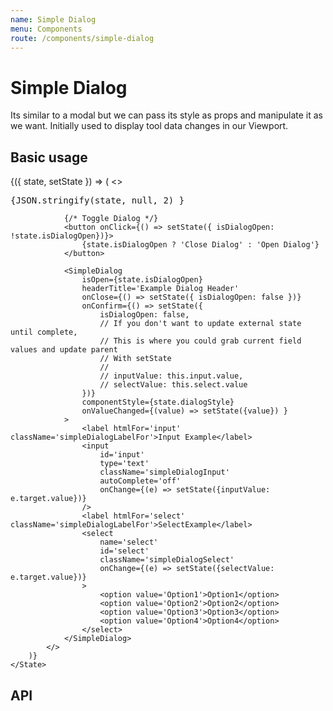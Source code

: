```yaml
---
name: Simple Dialog
menu: Components
route: /components/simple-dialog
---
```




# Simple Dialog

Its similar to a modal but we can pass its style as props and manipulate it as we want. 
Initially used to display tool data changes in our Viewport.

## Basic usage

<Playground>
    <State initial={{
        isDialogOpen: false,
        inputValue: '',
        selectValue: '',
        dialogStyle: {
            top: '50px',
            left: '100px'
        }
    }}>
        {({ state, setState }) => (
            <>
                <div><pre>{JSON.stringify(state, null, 2) }</pre></div>
                
                {/* Toggle Dialog */}
                <button onClick={() => setState({ isDialogOpen: !state.isDialogOpen})}>
                    {state.isDialogOpen ? 'Close Dialog' : 'Open Dialog'}
                </button>

                <SimpleDialog
                    isOpen={state.isDialogOpen}
                    headerTitle='Example Dialog Header'
                    onClose={() => setState({ isDialogOpen: false })}
                    onConfirm={() => setState({
                        isDialogOpen: false,
                        // If you don't want to update external state until complete,
                        // This is where you could grab current field values and update parent
                        // With setState
                        //
                        // inputValue: this.input.value,
                        // selectValue: this.select.value
                    })}
                    componentStyle={state.dialogStyle}
                    onValueChanged={(value) => setState({value}) }
                >
                    <label htmlFor='input' className='simpleDialogLabelFor'>Input Example</label>
                    <input 
                        id='input' 
                        type='text' 
                        className='simpleDialogInput'
                        autoComplete='off'
                        onChange={(e) => setState({inputValue: e.target.value})}
                    />
                    <label htmlFor='select' className='simpleDialogLabelFor'>SelectExample</label>
                    <select 
                        name='select' 
                        id='select'
                        className='simpleDialogSelect'
                        onChange={(e) => setState({selectValue: e.target.value})}
                    >
                        <option value='Option1'>Option1</option>
                        <option value='Option2'>Option2</option>
                        <option value='Option3'>Option3</option>
                        <option value='Option4'>Option4</option>
                    </select>
                </SimpleDialog>
            </>
        )}
    </State>
</Playground>

## API

<Props of={SimpleDialog} />